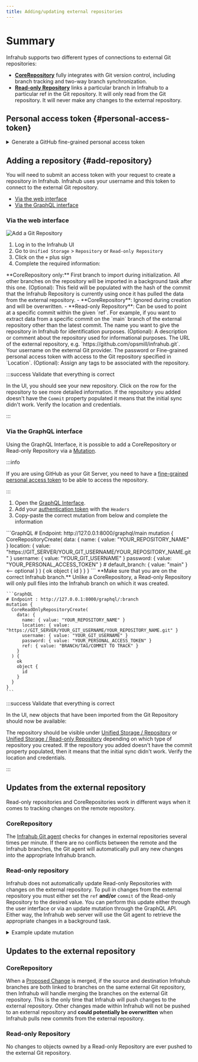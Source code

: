 ```yaml
---
title: Adding/updating external repositories
---
```


# Summary

Infrahub supports two different types of connections to external Git repositories:

- [**CoreRepository**](/topics/repository#core-repository) fully integrates with Git version control, including branch tracking and two-way branch synchronization.
- [**Read-only Repository**](/topics/repository#read-only-repository) links a particular branch in Infrahub to a particular ref in the Git repository. It will only read from the Git repository. It will never make any changes to the external repository.

## Personal access token {#personal-access-token}

<details>
  <summary>Generate a GitHub fine-grained personal access token</summary>

  1. Go to settings > Developer Settings > Personal access tokens [New GitHub token](https://github.com/settings/personal-access-tokens/new)
  2. Select Fine-grained tokens
  3. Limit the scope of the token in **Repository Access** > **Only Select Repositories**
  4. Grant the token permission
  a. If you want to create a CoreRepository using this token, then you will need to give it `Read/Write` access for the **Content** of the repository
  b. If you want to create a Read-only Repository using this token, then you will only need to give it `Read` access for the **Content** of the repository.

  ![Fine-Grained Token](../media/github_fined_grain_access_token_setup.png)
</details>

## Adding a repository {#add-repository}

You will need to submit an access token with your request to create a repository in Infrahub. Infrahub uses your username and this token to connect to the external Git repository.

- [Via the web interface](#via-the-web-interface)
- [Via the GraphQL interface](#via-the-graphql-interface)

### Via the web interface

![Add a Git Repository ](../media/create_repository.png)

1. Log in to the Infrahub UI
2. Go to `Unified Storage` > `Repository` or `Read-only Repository`
3. Click on the `+` plus sign
4. Complete the required information:

<Tabs>
  <TabItem value="Default branch">
    **CoreRepository only:** First branch to import during initialization. All other branches on the repository will be imported in a background task after this one.
  </TabItem>
  <TabItem value="Commit">
    (Optional): This field will be populated with the hash of the commit that the Infrahub Repository is currently using once it has pulled the data from the external repository.
    - **CoreRepository**: Ignored during creation and will be overwritten.
    - **Read-only Repository**: Can be used to point at a specific commit within the given `ref`. For example, if you want to extract data from a specific commit on the `main` branch of the external repository other than the latest commit.
  </TabItem>
  <TabItem value="Name" default>
    The name you want to give the repository in Infrahub for identification purposes.
  </TabItem>
  <TabItem value="Description">
    (Optional): A description or comment about the repository used for informational purposes.
  </TabItem>
  <TabItem value="Location">
    The URL of the external repository, e.g. `https://github.com/opsmill/infrahub.git`.
  </TabItem>
  <TabItem value="Username">
    Your username on the external Git provider.
  </TabItem>
  <TabItem value="Password">
    The password or Fine-grained personal access token with access to the Git repository specified in `Location`.
  </TabItem>
  <TabItem value="Tags">
    (Optional): Assign any tags to be associated with the repository.
  </TabItem>
</Tabs>

:::success Validate that everything is correct

In the UI, you should see your new repository. Click on the row for the repository to see more detailed information. If the repository you added doesn't have the `Commit` property populated it means that the initial sync didn't work. Verify the location and credentials.

:::

### Via the GraphQL interface

Using the GraphQL Interface, it is possible to add a CoreRepository or Read-only Repository via a [Mutation](/topics/graphql).

:::info

If you are using GitHub as your Git Server, you need to have a [fine-grained personal access token](#personal-access-token) to be able to access the repository.

:::

1. Open the [GraphQL Interface](http://localhost:8000/graphql).
2. Add your [authentication token](/topics/auth) with the `Headers`
3. Copy-paste the correct mutation from below and complete the information

<Tabs>
  <TabItem value="CoreRepository" default>
    ```GraphQL
    # Endpoint: http://127.0.0.1:8000/graphql/main
    mutation {
      CoreRepositoryCreate(
        data: {
          name: { value: "YOUR_REPOSITORY_NAME" }
          location: { value: "https://GIT_SERVER/YOUR_GIT_USERNAME/YOUR_REPOSITORY_NAME.git" }
          username: { value: "YOUR_GIT_USERNAME" }
          password: { value: "YOUR_PERSONAL_ACCESS_TOKEN" }
          # default_branch: { value: "main" } <-- optional
        }
      ) {
        ok
        object {
          id
        }
      }
    }
    ```
  </TabItem>
  <TabItem value="Read-only Repository">
    **Make sure that you are on the correct Infrahub branch.** Unlike a CoreRepository, a Read-only Repository will only pull files into the Infrahub branch on which it was created.

    ```GraphQL
    # Endpoint : http://127.0.0.1:8000/graphql/:branch
    mutation {
      CoreReadOnlyRepositoryCreate(
        data: {
          name: { value: "YOUR_REPOSITORY_NAME" }
          location: { value: "https://GIT_SERVER/YOUR_GIT_USERNAME/YOUR_REPOSITORY_NAME.git" }
          username: { value: "YOUR_GIT_USERNAME" }
          password: { value: "YOUR_PERSONAL_ACCESS_TOKEN" }
          ref: { value: "BRANCH/TAG/COMMIT TO TRACK" }
        }
      ) {
        ok
        object {
          id
        }
      }
    }
    ```
  </TabItem>
</Tabs>

:::success Validate that everything is correct

In the UI, new objects that have been imported from the Git Repository should now be available:

The repository should be visible under [Unified Storage / Repository](http://localhost:8000/objects/CoreRepository/) or [Unified Storage / Read-only Repository](http://localhost:8000/objects/CoreReadOnlyRepository/) depending on which type of repository you created. If the repository you added doesn't have the commit property populated, then it means that the initial sync didn't work. Verify the location and credentials.

:::

## Updates from the external repository

Read-only repositories and CoreRepositories work in different ways when it comes to tracking changes on the remote repository.

### CoreRepository

The [Infrahub Git agent](/reference/git-agent) checks for changes in external repositories several times per minute. If there are no conflicts between the remote and the Infrahub branches, the Git agent will automatically pull any new changes into the appropriate Infrahub branch.

### Read-only repository

Infrahub does not automatically update Read-only Repositories with changes on the external repository. To pull in changes from the external repository you must either set the `ref` **and/or** `commit` of the Read-only Repository to the desired value. You can perform this update either through the user interface or via an update mutation through the GraphQL API. Either way, the Infrahub web server will use the Git agent to retrieve the appropriate changes in a background task.

<details>
  <summary>Example update mutation</summary>

    ```GraphQL
    # Endpoint : http://127.0.0.1:8000/graphql/main
    mutation {
      CoreReadOnlyRepositoryUpdate(
        data: {
          id: "ID_OF_THE_REPOSITORY"
          ref: { value: "BRANCH/TAG/COMMIT TO TRACK" }
          commit: { value: "NEW COMMIT ON THE REF TO PULL" }
        }
      ) {
        ok
        object {
          id
        }
      }
    }
    ```
</details>

## Updates to the external repository

### CoreRepository

When a [Proposed Change](/topics/proposed-change) is merged, if the source and destination Infrahub branches are both linked to branches on the same external Git repository, then Infrahub will handle merging the branches on the external Git repository. This is the only time that Infrahub will push changes to the external repository. Other changes made within Infrahub will not be pushed to an external repository and **could potentially be overwritten** when Infrahub pulls new commits from the external repository.

### Read-only Repository

No changes to objects owned by a Read-only Repository are ever pushed to the external Git repository.
